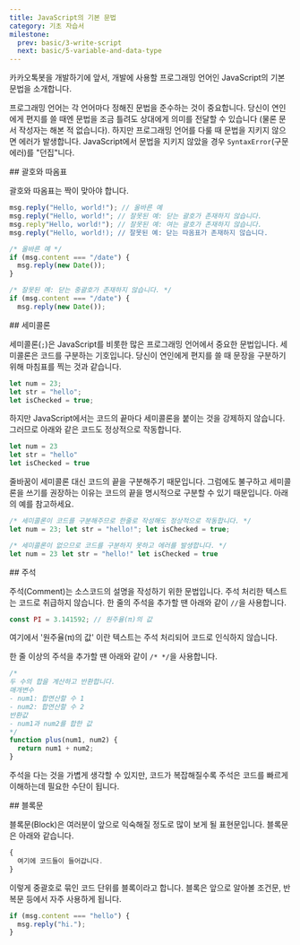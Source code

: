 ```yaml
---
title: JavaScript의 기본 문법
category: 기초 자습서
milestone:
  prev: basic/3-write-script
  next: basic/5-variable-and-data-type
---
```


<Section>
  카카오톡봇을 개발하기에 앞서, 개발에 사용할 프로그래밍 언어인 JavaScript의 기본 문법을 소개합니다.

  프로그래밍 언어는 각 언어마다 정해진 문법을 준수하는 것이 중요합니다. 당신이 연인에게 편지를 쓸 때엔 문법을 조금 틀려도 상대에게 의미를 전달할 수 있습니다 (물론 문서 작성자는 해본 적 없습니다).
  하지만 프로그래밍 언어를 다룰 때 문법을 지키지 않으면 에러가 발생합니다. JavaScript에서 문법을 지키지 않았을 경우 `SyntaxError`(구문 에러)를 "던집"니다.
</Section>
<Section>
  ## 괄호와 따옴표

  괄호와 따옴표는 짝이 맞아야 합니다.

  ~~~js
  msg.reply("Hello, world!"); // 올바른 예
  msg.reply("Hello, world!"; // 잘못된 예: 닫는 괄호가 존재하지 않습니다.
  msg.reply"Hello, world!"); // 잘못된 예: 여는 괄호가 존재하지 않습니다.
  msg.reply("Hello, world!); // 잘못된 예: 닫는 따옴표가 존재하지 않습니다.
  ~~~

  ~~~js
  /* 올바른 예 */
  if (msg.content === "/date") {
    msg.reply(new Date());
  }

  /* 잘못된 예: 닫는 중괄호가 존재하지 않습니다. */
  if (msg.content === "/date") {
    msg.reply(new Date());
  ~~~
  </Section>
  <Section>
  ## 세미콜론

  세미콜론(`;`)은 JavaScript를 비롯한 많은 프로그래밍 언어에서 중요한 문법입니다. 세미콜론은 코드를 구분하는 기호입니다. 당신이 연인에게 편지를 쓸 때 문장을 구분하기 위해 마침표를 찍는 것과 같습니다.

  ~~~js
  let num = 23;
  let str = "hello";
  let isChecked = true;
  ~~~

  하지만 JavaScript에서는 코드의 끝마다 세미콜론을 붙이는 것을 강제하지 않습니다. 그러므로 아래와 같은 코드도 정상적으로 작동합니다.

  ~~~js
  let num = 23
  let str = "hello"
  let isChecked = true
  ~~~

  줄바꿈이 세미콜론 대신 코드의 끝을 구분해주기 때문입니다. 그럼에도 불구하고 세미콜론을 쓰기를 권장하는 이유는 코드의 끝을 명시적으로 구분할 수 있기 때문입니다. 아래의 예를 참고하세요.

  ~~~js
  /* 세미콜론이 코드를 구분해주므로 한줄로 작성해도 정상적으로 작동합니다. */
  let num = 23; let str = "hello!"; let isChecked = true;

  /* 세미콜론이 없으므로 코드를 구분하지 못하고 에러를 발생합니다. */
  let num = 23 let str = "hello!" let isChecked = true
  ~~~
  </Section>
  <Section>
  ## 주석

  주석(Comment)는 소스코드의 설명을 작성하기 위한 문법입니다. 주석 처리한 텍스트는 코드로 취급하지 않습니다. 한 줄의 주석을 추가할 땐 아래와 같이 `//`을 사용합니다.

  ~~~js
  const PI = 3.141592; // 원주율(π)의 값
  ~~~

  여기에서 '원주율(π)의 값' 이란 텍스트는 주석 처리되어 코드로 인식하지 않습니다.

  한 줄 이상의 주석을 추가할 땐 아래와 같이 `/* */`을 사용합니다.

  ~~~js
  /*
  두 수의 합을 계산하고 반환합니다.
  매개변수
  - num1: 합연산할 수 1
  - num2: 합연산할 수 2
  반환값
  - num1과 num2를 합한 값
  */
  function plus(num1, num2) {
    return num1 + num2;
  }
  ~~~

  주석을 다는 것을 가볍게 생각할 수 있지만, 코드가 복잡해질수록 주석은 코드를 빠르게 이해하는데 필요한 수단이 됩니다.
</Section>
<Section>
  ## 블록문

  블록문(Block)은 여러분이 앞으로 익숙해질 정도로 많이 보게 될 표현문입니다. 블록문은 아래와 같습니다.

  ~~~js
  {
    여기에 코드들이 들어갑니다.
  }
  ~~~

  이렇게 중괄호로 묶인 코드 단위를 블록이라고 합니다. 블록은 앞으로 알아볼 조건문, 반복문 등에서 자주 사용하게 됩니다.

  ~~~js
  if (msg.content === "hello") {
    msg.reply("hi.");
  }
  ~~~
</Section>